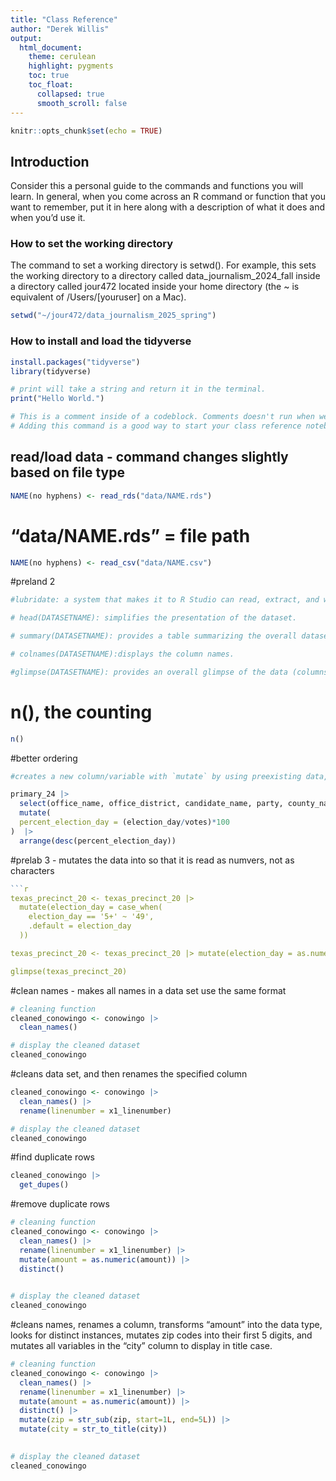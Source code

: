 ```yaml
---
title: "Class Reference"
author: "Derek Willis"
output:
  html_document:
    theme: cerulean
    highlight: pygments
    toc: true
    toc_float:
      collapsed: true
      smooth_scroll: false
---
```


```r
knitr::opts_chunk$set(echo = TRUE)
```

## Introduction

Consider this a personal guide to the commands and functions you will learn. In general, when you come across an R command or function that you want to remember, put it in here along with a description of what it does and when you'd use it.

### How to set the working directory

The command to set a working directory is setwd(). For example, this sets the working directory to a directory called data_journalism_2024_fall inside a directory called jour472 located inside your home directory (the ~ is equivalent of /Users/[youruser] on a Mac).

```r
setwd("~/jour472/data_journalism_2025_spring")
```

### How to install and load the tidyverse

```r
install.packages("tidyverse")
library(tidyverse)
```

```r

# print will take a string and return it in the terminal.
print("Hello World.")

```

```r

# This is a comment inside of a codeblock. Comments doesn't run when we run the codeblock.
# Adding this command is a good way to start your class reference notebook.

```

## read/load data - command changes slightly based on file type
```r

NAME(no hyphens) <- read_rds("data/NAME.rds")

```

# "data/NAME.rds" = file path

```r

NAME(no hyphens) <- read_csv("data/NAME.csv")

```

#preland 2
```r

#lubridate: a system that makes it to R Studio can read, extract, and work with dates and time data better.

# head(DATASETNAME): simplifies the presentation of the dataset.

# summary(DATASETNAME): provides a table summarizing the overall dataset.

# colnames(DATASETNAME):displays the column names.

#glimpse(DATASETNAME): provides an overall glimpse of the data (columns, rows and what data exists in those categories.)


```


# n(), the counting 
```r

n()

```


#better ordering
```r

#creates a new column/variable with `mutate` by using preexisting data, showing the percentage of votes made per candidate on election day. Then arranges the data by the percent_election_day variable.

primary_24 |>
  select(office_name, office_district, candidate_name, party, county_name, election_day, votes) |>
  mutate(
  percent_election_day = (election_day/votes)*100
)  |> 
  arrange(desc(percent_election_day))

```


#prelab 3 - mutates the <chr> data into <dbl> so that it is read as numvers, not as characters
```r

```r
texas_precinct_20 <- texas_precinct_20 |>
  mutate(election_day = case_when(
    election_day == '5+' ~ '49',
    .default = election_day
  ))

texas_precinct_20 <- texas_precinct_20 |> mutate(election_day = as.numeric(election_day))

glimpse(texas_precinct_20)
```

#clean names - makes all names in a data set use the same format
```r
# cleaning function
cleaned_conowingo <- conowingo |>
  clean_names()

# display the cleaned dataset
cleaned_conowingo
```

#cleans data set, and then renames the specified column
```r
cleaned_conowingo <- conowingo |>
  clean_names() |> 
  rename(linenumber = x1_linenumber)

# display the cleaned dataset
cleaned_conowingo
```

#find duplicate rows
```r

cleaned_conowingo |> 
  get_dupes()

```

#remove duplicate rows
```r

# cleaning function
cleaned_conowingo <- conowingo |>
  clean_names() |> 
  rename(linenumber = x1_linenumber) |> 
  mutate(amount = as.numeric(amount)) |> 
  distinct()
  

# display the cleaned dataset
cleaned_conowingo

```

#cleans names, renames a column, transforms "amount" into the <dbl> data type, looks for distinct instances, mutates zip codes into their first 5 digits, and mutates all variables in the "city" column to display in title case.

```r
# cleaning function
cleaned_conowingo <- conowingo |>
  clean_names() |> 
  rename(linenumber = x1_linenumber) |> 
  mutate(amount = as.numeric(amount)) |> 
  distinct() |>
  mutate(zip = str_sub(zip, start=1L, end=5L)) |>
  mutate(city = str_to_title(city))
  

# display the cleaned dataset
cleaned_conowingo

```

